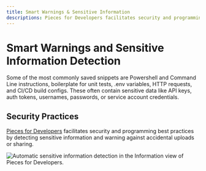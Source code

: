 ```yaml
---
title: Smart Warnings & Sensitive Information
descriptions: Pieces for Developers facilitates security and programming best practices by detecting sensitive information and warning against accidental uploads or sharing.
---
```


# Smart Warnings and Sensitive Information Detection
Some of the most commonly saved snippets are Powershell and Command Line instructions, boilerplate for unit tests, .env variables, HTTP requests, and CI/CD build configs. These often contain sensitive data like API keys, auth tokens, usernames, passwords, or service account credentials.

## Security Practices
<a href="{{ links.website.home }}">Pieces for Developers</a> facilitates security and programming best practices by detecting sensitive information and warning against accidental uploads or sharing.

![Automatic sensitive information detection in the Information view of Pieces for Developers.](https://storage.googleapis.com/pieces_static_resources/pfd_wiki/SENSITIVE.gif)
